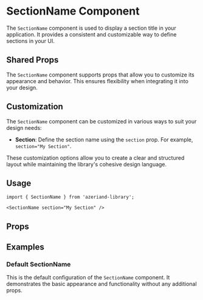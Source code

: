 
<Meta of={SectionNameStories} />

# SectionName Component

The `SectionName` component is used to display a section title in your application. It provides a consistent and customizable way to define sections in your UI.

## Shared Props

The `SectionName` component supports props that allow you to customize its appearance and behavior. This ensures flexibility when integrating it into your design.

## Customization

The `SectionName` component can be customized in various ways to suit your design needs:

- **Section**: Define the section name using the `section` prop. For example, `section="My Section"`.

These customization options allow you to create a clear and structured layout while maintaining the library's cohesive design language.

## Usage

```tsx
import { SectionName } from 'azeriand-library';

<SectionName section="My Section" />
```

## Props

<ArgTypes of={SectionName} />

## Examples

### Default SectionName

This is the default configuration of the `SectionName` component. It demonstrates the basic appearance and functionality without any additional props.

<Canvas of={SectionNameStories.Default} />
